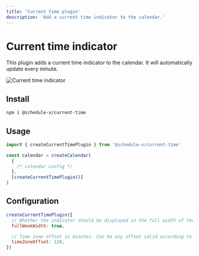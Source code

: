 ```yaml
---
title: 'Current time plugin'
description: 'Add a current time indicator to the calendar.'
---
```


# Current time indicator

This plugin adds a current time indicator to the calendar. It will automatically update every minute.

![Current time indicator](../../../../assets/current-time.png)

## Install

```bash copy
npm i @schedule-x/current-time
```

## Usage

```js
import { createCurrentTimePlugin } from '@schedule-x/current-time'

const calendar = createCalendar(
  {
    /* calendar config */
  },
  [createCurrentTimePlugin()]
)
```

## Configuration

```js
createCurrentTimePlugin({
  // Whether the indicator should be displayed in the full width of the week. Defaults to false
  fullWeekWidth: true,

  // Time zone offset in minutes. Can be any offset valid according to UTC (-720 to 840)
  timeZoneOffset: 120,
})
```

